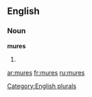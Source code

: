 
==English==

===Noun===
'''mures'''

# {{plural of|[[mure]]}}

[[Category:English plurals]]

[[ar:mures]]
[[fr:mures]]
[[ru:mures]]